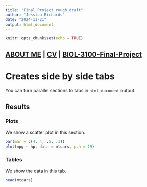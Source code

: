 ```yaml
---
title: "Final_Project_rough_draft"
author: "Jessica Richards"
date: "2024-11-21"
output: html_document
---
```


```r
knitr::opts_chunk$set(echo = TRUE)
```

##  [ABOUT ME](./link) | [CV](./link) | [BIOL-3100-Final-Project](./BIOL3100_Final_Project.html)##



# Creates side by side tabs
You can turn parallel sections to tabs in `html_document` output.

## Results {.tabset}

### Plots

We show a scatter plot in this section.

```r
par(mar = c(4, 4, .5, .1))
plot(mpg ~ hp, data = mtcars, pch = 19)
```

### Tables

We show the data in this tab.

```r
head(mtcars)
```


